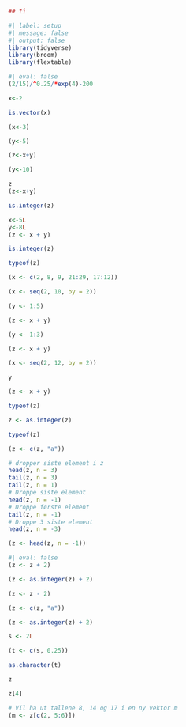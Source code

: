 ```r
## ti
```

```r
#| label: setup
#| message: false
#| output: false
library(tidyverse)
library(broom)
library(flextable)
```

```r
#| eval: false
(2/15)/^0.25/*exp(4)-200
```

```r
x<-2
```

```r
is.vector(x)
```

```r
(x<-3)
```

```r
(y<-5)
```

```r
(z<-x+y)
```

```r
(y<-10)
```

```r
z
(z<-x+y)
```

```r
is.integer(z)
```

```r
x<-5L
y<-8L
(z <- x + y)
```

```r
is.integer(z)
```

```r
typeof(z)
```

```r
(x <- c(2, 8, 9, 21:29, 17:12))
```

```r
(x <- seq(2, 10, by = 2))
```

```r
(y <- 1:5)
```

```r
(z <- x + y)
```

```r
(y <- 1:3)
```

```r
(z <- x + y)
```

```r
(x <- seq(2, 12, by = 2))
```

```r
y
```

```r
(z <- x + y)
```

```r
typeof(z)
```

```r
z <- as.integer(z)
```

```r
typeof(z)
```

```r
(z <- c(z, "a"))
```

```r
# dropper siste element i z
head(z, n = 3)
tail(z, n = 3)
tail(z, n = 1)
# Droppe siste element
head(z, n = -1)
# Droppe første element
tail(z, n = -1)
# Droppe 3 siste element
head(z, n = -3)

```

```r
(z <- head(z, n = -1))
```

```r
#| eval: false
(z <- z + 2)
```

```r
(z <- as.integer(z) + 2)
```

```r
(z <- z - 2)
```

```r
(z <- c(z, "a"))
```

```r
(z <- as.integer(z) + 2)
```

```r
s <- 2L
```

```r
(t <- c(s, 0.25))
```

```r
as.character(t)
```

```r
z
```

```r
z[4]
```

```r
# VIl ha ut tallene 8, 14 og 17 i en ny vektor m
(m <- z[c(2, 5:6)])

```
